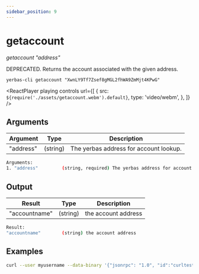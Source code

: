 ```yaml
---
sidebar_position: 9
---
```



# getaccount

_getaccount "address"_

DEPRECATED. Returns the account associated with the given address.

`yerbas-cli getaccount "XwnLY9Tf7Zsef8gMGL2fhWA9ZmMjt4KPwG"`

<ReactPlayer
  playing
  controls
  url={[
    {
      src: `${require('./assets/getaccount.webm').default}`,
      type: 'video/webm',
    },
  ]}
/>

## Arguments

| Argument  | Type     | Description                               |
| --------- | -------- | ----------------------------------------- |
| "address" | (string) | The yerbas address for account lookup. |

```bash
Arguments:
1. "address"         (string, required) The yerbas address for account lookup.
```

## Output

| Result        | Type     | Description         |
| ------------- | -------- | ------------------- |
| "accountname" | (string) | the account address |

```bash
Result:
"accountname"        (string) the account address
```

## Examples

```bash
curl --user myusername --data-binary '{"jsonrpc": "1.0", "id":"curltest", "method": "getaccount", "params": ["XwnLY9Tf7Zsef8gMGL2fhWA9ZmMjt4KPwG"] }' -H 'content-type: text/plain;' http://127.0.0.1:9998/
```
